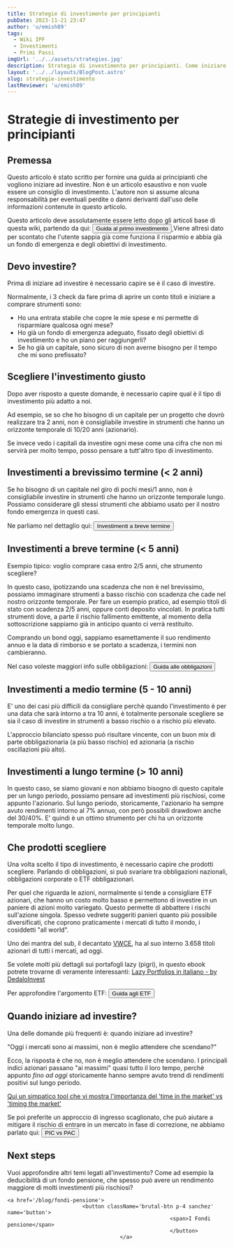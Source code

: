 ```yaml
---
title: Strategie di investimento per principianti
pubDate: 2023-11-21 23:47
author: 'u/emish89'
tags:
  - Wiki IPF
  - Investimenti
  - Primi Passi
imgUrl: '../../assets/strategies.jpg'
description: Strategie di investimento per principianti. Come iniziare a investire partendo dagli obiettivi e dalla propensione al rischio.
layout: '../../layouts/BlogPost.astro'
slug: strategie-investimento
lastReviewer: 'u/emish89'
---
```


# Strategie di investimento per principianti

## Premessa

Questo articolo è stato scritto per fornire una guida ai principianti che vogliono iniziare ad investire. 
Non è un articolo esaustivo e non vuole essere un consiglio di investimento. 
L'autore non si assume alcuna responsabilità per eventuali perdite o danni derivanti dall'uso delle informazioni contenute in questo articolo.

Questo articolo deve assolutamente essere letto dopo gli articoli base di questa wiki, partendo da qui:
    <a href='/blog/guida-primo-investimento'>
                            <button className='brutal-btn p-4 sanchez' name='button'>
                                                        <span>Guida al primo investimento</span>
                                                        </button>
                                        </a>
Viene altresì dato per scontato che l'utente sappia già come funziona il risparmio e abbia già un fondo di emergenza e degli obiettivi di investimento.

## Devo investire?

Prima di iniziare ad investire è necessario capire se è il caso di investire. 

Normalmente, i 3 check da fare prima di aprire un conto titoli e iniziare a comprare strumenti sono:

- Ho una entrata stabile che copre le mie spese e mi permette di risparmiare qualcosa ogni mese?
- Ho già un fondo di emergenza adeguato, fissato degli obiettivi di investimento e ho un piano per raggiungerli?
- Se ho già un capitale, sono sicuro di non averne bisogno per il tempo che mi sono prefissato? 

## Scegliere l'investimento giusto

Dopo aver risposto a queste domande, è necessario capire qual è il tipo di investimento più adatto a noi.

Ad esempio, se so che ho bisogno di un capitale per un progetto che dovrò realizzare tra 2 anni, non è consigliabile investire in strumenti che hanno un orizzonte temporale di 10/20 anni (azionario).

Se invece vedo i capitali da investire ogni mese come una cifra che non mi servirà per molto tempo, posso pensare a tutt'altro tipo di investimento.

## Investimenti a brevissimo termine (< 2 anni)

Se ho bisogno di un capitale nel giro di pochi mesi/1 anno, non è consigliabile investire in strumenti che hanno un orizzonte temporale lungo.
Possiamo considerare gli stessi strumenti che abbiamo usato per il nostro fondo emergenza in questi casi.

Ne parliamo nel dettaglio qui:
    <a href='/blog/investimenti-liquidi'>
                            <button className='brutal-btn p-4 sanchez' name='button'>
                                                        <span>Investimenti a breve termine</span>
                                                        </button>
                                        </a>

## Investimenti a breve termine (< 5 anni)

Esempio tipico: voglio comprare casa entro 2/5 anni, che strumento scegliere?

In questo caso, ipotizzando una scadenza che non è nel brevissimo, possiamo immaginare strumenti a basso rischio con scadenza che cade nel nostro orizzonte temporale.
Per fare un esempio pratico, ad esempio titoli di stato con scadenza 2/5 anni, oppure conti deposito vincolati. 
In pratica tutti strumenti dove, a parte il rischio fallimento emittente, al momento della sottoscrizione sappiamo già in anticipo quanto ci verrà restituito.

Comprando un bond oggi, sappiamo esamettamente il suo rendimento annuo e la data di rimborso e se portato a scadenza, i termini non cambieranno.

Nel caso voleste maggiori info sulle obbligazioni:
 <a href='/blog/obbligazioni'>
                         <button className='brutal-btn p-4 sanchez' name='button'>
                                                        <span>Guida alle obbligazioni</span>
                                                        </button>
                                        </a>

## Investimenti a medio termine (5 - 10 anni)

E' uno dei casi più difficili da consigliare perchè quando l'investimento è per una data che sarà intorno a tra 10 anni, 
è totalmente personale scegliere se sia il caso di investire in strumenti a basso rischio o a rischio più elevato.

L'approccio bilanciato spesso può risultare vincente, con un buon mix di parte obbligazionaria (a più basso rischio) ed azionaria (a rischio oscillazioni più alto).

## Investimenti a lungo termine (> 10 anni)

In questo caso, se siamo giovani e non abbiamo bisogno di questo capitale per un lungo periodo, possiamo pensare ad investimenti più rischiosi, come appunto l'azionario.
Sul lungo periodo, storicamente, l'azionario ha sempre avuto rendimenti intorno al 7% annuo, con però possibili drawdown anche del 30/40%. 
E' quindi è un ottimo strumento per chi ha un orizzonte temporale molto lungo.

## Che prodotti scegliere

Una volta scelto il tipo di investimento, è necessario capire che prodotti scegliere. 
Parlando di obbligazioni, si può svariare tra obbligazioni nazionali, obbligazioni corporate o ETF obbligazionari.

Per quel che riguarda le azioni, normalmente si tende a consigliare ETF azionari, 
che hanno un costo molto basso e permettono di investire in un paniere di azioni molto variegato.
Questo permette di abbattere i rischi sull'azione singola.
Spesso vedrete suggeriti panieri quanto più possibile diversificati, che coprono praticamente i mercati di tutto il mondo, i cosiddetti "all world".

Uno dei mantra del sub, il decantato [VWCE](https://www.justetf.com/it/etf-profile.html?isin=IE00BK5BQT80), 
ha al suo interno 3.658 titoli azionari di tutti i mercati, ad oggi.

Se volete _molti_ più dettagli sui portafogli lazy (pigri), in questo ebook potrete trovarne di veramente interessanti: 
[Lazy Portfolios in italiano - by DedaloInvest](https://www.dedaloinvest.com/education/didattica-investimenti/lazy-portfolios)

Per approfondire l'argomento ETF:
    <a href='/blog/etf'>
                            <button className='brutal-btn p-4 sanchez' name='button'>
                                                        <span>Guida agli ETF</span>
                                                        </button>
                                        </a>

## Quando iniziare ad investire?

Una delle domande più frequenti è: quando iniziare ad investire? 

"Oggi i mercati sono ai massimi, non è meglio attendere che scendano?"

Ecco, la risposta è che no, non è meglio attendere che scendano. I principali indici azionari passano "ai massimi" quasi tutto il loro tempo, 
perchè appunto _fino ad oggi_ storicamente hanno sempre avuto trend di rendimenti positivi sul lungo periodo.

[Qui un simpatico tool che vi mostra l'importanza del 'time in the market' vs 'timing the market'](https://www.personalfinanceclub.com/time-the-market-game/)

Se poi preferite un approccio di ingresso scaglionato, che può aiutare a mitigare il rischio di entrare in un mercato in fase di correzione, ne abbiamo parlato qui:
        <a href='/blog/pic-vs-pac'>
                                <button className='brutal-btn p-4 sanchez' name='button'>
                                                        <span>PIC vs PAC</span>
                                                        </button>
                                        </a>

## Next steps

Vuoi approfondire altri temi legati all'investimento? Come ad esempio la deducibilità di un fondo pensione, 
che spesso può avere un rendimento maggiore di molti investimenti più rischiosi?

    <a href='/blog/fondi-pensione'>
                            <button className='brutal-btn p-4 sanchez' name='button'>
                                                        <span>I Fondi pensione</span>
                                                        </button>
                                        </a>
